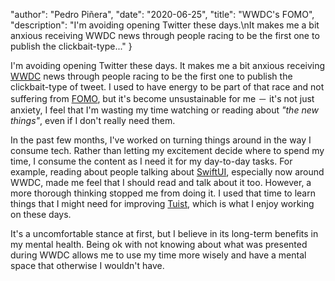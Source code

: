 
  "author": "Pedro Piñera",
  "date": "2020-06-25",
  "title": "WWDC's FOMO",
  "description": "I'm avoiding opening Twitter these days.\nIt makes me a bit anxious receiving WWDC news through people racing to be the first one to publish the clickbait-type..."
}




I'm avoiding opening Twitter these days.
It makes me a bit anxious receiving [WWDC](https://developer.apple.com/wwdc20/) news through people racing to be the first one to publish the clickbait-type of tweet.
I used to have energy to be part of that race and not suffering from [FOMO](https://en.wikipedia.org/wiki/Fear_of_missing_out), but it's become unsustainable for me －
it's not just anxiety,
I feel that I'm wasting my time watching or reading about _"the new things"_, even if I don't really need them.

In the past few months, I've worked on turning things around in the way I consume tech.
Rather than letting my excitement decide where to spend my time,
I consume the content as I need it for my day-to-day tasks.
For example,
reading about people talking about [SwiftUI](https://developer.apple.com/xcode/swiftui/),
especially now around WWDC,
made me feel that I should read and talk about it too.
However,
a more thorough thinking stopped me from doing it.
I used that time to learn things that I might need for improving [Tuist](https://tuist.io),
which is what I enjoy working on these days.

It's a uncomfortable stance at first,
but I believe in its long-term benefits in my mental health.
Being ok with not knowing about what was presented during WWDC allows me to use my time more wisely and have a mental space that otherwise I wouldn't have.

    